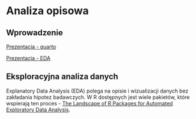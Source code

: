 # Analiza opisowa 

## Wprowadzenie

[Prezentacja - quarto](presentations/01_quarto.html)

[Prezentacja - EDA](presentations/02_eda.html)

## Eksploracyjna analiza danych

Explanatory Data Analysis (EDA) polega na opisie i wizualizacji danych bez zakładania hipotez badawczych. W R dostępnych jest wiele pakietów, które wspierają ten proces - [The Landscape of R Packages for Automated Exploratory Data Analysis](https://journal.r-project.org/archive/2019/RJ-2019-033/index.html).